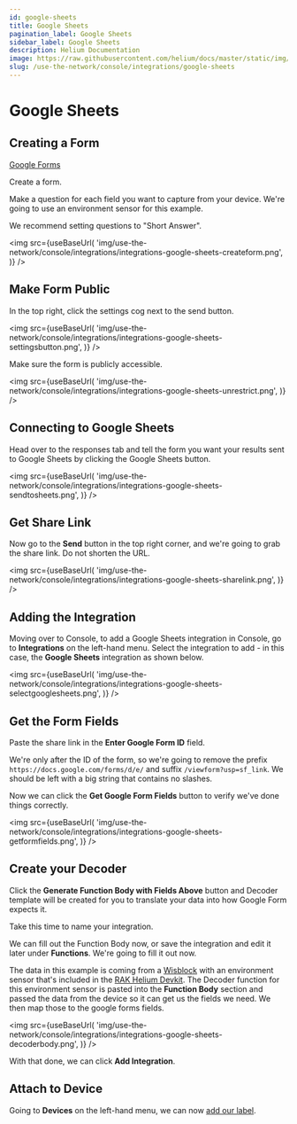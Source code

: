 ```yaml
---
id: google-sheets
title: Google Sheets
pagination_label: Google Sheets
sidebar_label: Google Sheets
description: Helium Documentation
image: https://raw.githubusercontent.com/helium/docs/master/static/img/link-image.png
slug: /use-the-network/console/integrations/google-sheets
---
```


# Google Sheets


## Creating a Form

[Google Forms](https://forms.google.com)

Create a form.

Make a question for each field you want to capture from your device. We're going to use an
environment sensor for this example.

We recommend setting questions to "Short Answer".

<img
  src={useBaseUrl(
    'img/use-the-network/console/integrations/integrations-google-sheets-createform.png',
  )}
/>

## Make Form Public

In the top right, click the settings cog next to the send button.

<img
  src={useBaseUrl(
    'img/use-the-network/console/integrations/integrations-google-sheets-settingsbutton.png',
  )}
/>

Make sure the form is publicly accessible.

<img
  src={useBaseUrl(
    'img/use-the-network/console/integrations/integrations-google-sheets-unrestrict.png',
  )}
/>

## Connecting to Google Sheets

Head over to the responses tab and tell the form you want your results sent to Google Sheets by
clicking the Google Sheets button.

<img
  src={useBaseUrl(
    'img/use-the-network/console/integrations/integrations-google-sheets-sendtosheets.png',
  )}
/>

## Get Share Link

Now go to the **Send** button in the top right corner, and we're going to grab the share link. Do
not shorten the URL.

<img
  src={useBaseUrl(
    'img/use-the-network/console/integrations/integrations-google-sheets-sharelink.png',
  )}
/>

## Adding the Integration

Moving over to Console, to add a Google Sheets integration in Console, go to **Integrations** on the
left-hand menu. Select the integration to add - in this case, the **Google Sheets** integration as
shown below.

<img
  src={useBaseUrl(
    'img/use-the-network/console/integrations/integrations-google-sheets-selectgooglesheets.png',
  )}
/>

## Get the Form Fields

Paste the share link in the **Enter Google Form ID** field.

We're only after the ID of the form, so we're going to remove the prefix
`https://docs.google.com/forms/d/e/` and suffix `/viewform?usp=sf_link`. We should be left with a
big string that contains no slashes.

Now we can click the **Get Google Form Fields** button to verify we've done things correctly.

<img
  src={useBaseUrl(
    'img/use-the-network/console/integrations/integrations-google-sheets-getformfields.png',
  )}
/>

## Create your Decoder

Click the **Generate Function Body with Fields Above** button and Decoder template will be created
for you to translate your data into how Google Form expects it.

Take this time to name your integration.

We can fill out the Function Body now, or save the integration and edit it later under
**Functions**. We're going to fill it out now.

The data in this example is coming from a
[Wisblock](https://docs.helium.com/use-the-network/devices/development/rakwireless/wisblock-4631/)
with an environment sensor that's included in the
[RAK Helium Devkit](https://store.rakwireless.com/collections/helium/products/helium-developer-kit).
The Decoder function for this environment sensor is pasted into the **Function Body** section and
passed the data from the device so it can get us the fields we need. We then map those to the google
forms fields.

<img
  src={useBaseUrl(
    'img/use-the-network/console/integrations/integrations-google-sheets-decoderbody.png',
  )}
/>

With that done, we can click **Add Integration**.

## Attach to Device

Going to **Devices** on the left-hand menu, we can now [add our label](../labels).
